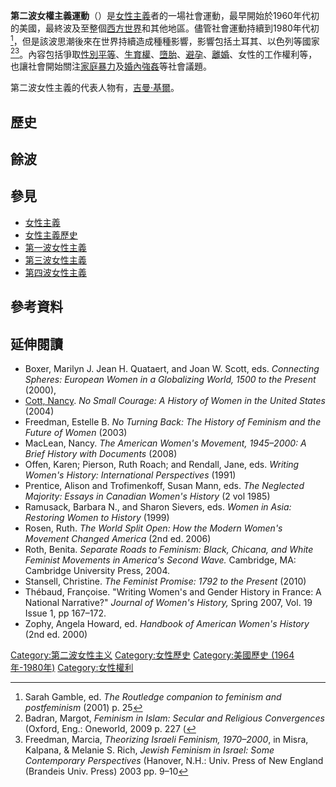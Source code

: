 {{女權主義側欄}}
{{expand|time=2018-03-23}}
{{NoteTA
|T=zh-cn:第二波女性主义运动;zh-tw:第二波女性主義運動;zh-hk:第二波女權主義運動;zh-sg:第二波女性主义运动
|1=zh-cn:女性主义;zh-tw:女性主義;zh-hk:女權主義;zh-sg:女性主义
}}
'''第二波女權主義運動'''（{{Lang-en|'''Second-wave feminism'''}}）是[[女性主義|女性主義]]者的一場社會運動，最早開始於1960年代初的美國，最終波及至整個[[西方世界|西方世界]]和其他地區。儘管社會運動持續到1980年代初<ref>Sarah Gamble, ed. ''The Routledge companion to feminism and postfeminism'' (2001) p. 25</ref>，但是該波思潮後來在世界持續造成種種影響，影響包括土耳其、以色列等國家<ref>Badran, Margot, ''Feminism in Islam: Secular and Religious Convergences'' (Oxford, Eng.: Oneworld, 2009 p. 227 (</ref><ref>Freedman, Marcia, ''Theorizing Israeli Feminism, 1970–2000'', in Misra, Kalpana, & Melanie S. Rich, ''Jewish Feminism in Israel: Some Contemporary Perspectives'' (Hanover, N.H.: Univ. Press of New England (Brandeis Univ. Press) 2003 pp. 9–10</ref>。內容包括爭取[[性別平等|性別平等]]、[[生育權|生育權]]、[[墮胎|墮胎]]、[[避孕|避孕]]、[[離婚|離婚]]、女性的工作權利等，也讓社會開始關注[[家庭暴力|家庭暴力]]及[[婚內強姦|婚內強姦]]等社會議題。

第二波女性主義的代表人物有{{link-en|卡蜜兒·帕利亞|Camille Paglia}}，[[吉曼·基爾|吉曼·基爾]]。

== 歷史 ==
{{Empty section|time=2021-10-14}}

== 餘波 ==
{{Clarify|text=第二波女性主義的代表人物吉曼·基爾拒绝承认做了“性别手术的男人”是“女人”，而称其为“变性女人”。这让她遭受到了大批跨性别主义者的攻击和抗议。她还指出“变性女人”需要长期服用药物维持，所以药企在跨性别运动中获益颇丰资本，在这场LGBT權利运动中起到了巨大的推动作用。|reason=跟主題關係不大，且吉曼的條目就談過此爭議，沒必要用整個第二波女性主義條目談這件事}}

== 參見 ==
* [[女性主義|女性主義]]
* [[女性主義歷史|女性主義歷史]]
* [[第一波女性主義|第一波女性主義]]
* [[第三波女性主義|第三波女性主義]]
* [[第四波女性主義|第四波女性主義]]

== 參考資料 ==
{{Reflist}}

== 延伸閱讀 ==
* Boxer, Marilyn J. Jean H. Quataert, and Joan W. Scott, eds. ''Connecting Spheres: European Women in a Globalizing World, 1500 to the Present'' (2000),
* [[Nancy_F._Cott|Cott, Nancy]]. ''No Small Courage: A History of Women in the United States''  (2004)
* Freedman,  Estelle B. ''No Turning Back: The History of Feminism and the Future of Women'' (2003)
* MacLean, Nancy. ''The American Women's Movement, 1945–2000: A Brief History with Documents'' (2008)
* Offen, Karen; Pierson, Ruth Roach; and Rendall, Jane, eds. ''Writing Women's History: International Perspectives'' (1991)
* Prentice, Alison and Trofimenkoff, Susan Mann, eds. ''The Neglected Majority: Essays in Canadian Women's History'' (2 vol 1985)
* Ramusack, Barbara N., and Sharon Sievers, eds. ''Women in Asia: Restoring Women to History'' (1999)
* Rosen, Ruth. ''The World Split Open: How the Modern Women's Movement Changed America'' (2nd ed. 2006)
* Roth, Benita. ''Separate Roads to Feminism: Black, Chicana, and White Feminist Movements in America's Second Wave.'' Cambridge, MA: Cambridge University Press, 2004.
* Stansell, Christine. ''The Feminist Promise: 1792 to the Present'' (2010)
* Thébaud, Françoise. "Writing Women's and Gender History in France: A National Narrative?" ''Journal of Women's History,'' Spring 2007, Vol. 19 Issue 1, pp 167–172.
* Zophy, Angela Howard, ed. ''Handbook of American Women's History'' (2nd ed. 2000)

{{Feminism}}
{{美国索引}}

[[Category:第二波女性主义|Category:第二波女性主义]]
[[Category:女性歷史|Category:女性歷史]]
[[Category:美國歷史_(1964年-1980年)|Category:美國歷史 (1964年-1980年)]]
[[Category:女性權利|Category:女性權利]]